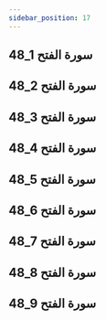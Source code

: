 ```yaml
---
sidebar_position: 17
---
```


## 48_1 سورة الفتح
<YouTube youTubeId='U9S6ezktu3s' />

## 48_2 سورة الفتح
<YouTube youTubeId='CN4cm9Orb3E' />

## 48_3 سورة الفتح
<YouTube youTubeId='R6--PO0sG14' />

## 48_4 سورة الفتح
<YouTube youTubeId='e5h8rnjufms' />

## 48_5 سورة الفتح
<YouTube youTubeId='KSheBRSGrUI' />

## 48_6 سورة الفتح
<YouTube youTubeId='bMwrMHIpBuI' />

## 48_7 سورة الفتح
<YouTube youTubeId='g3ZCjXXZPz8' />

## 48_8 سورة الفتح
<YouTube youTubeId='YNMwDBwWBTs' />

## 48_9 سورة الفتح
<YouTube youTubeId='SJsfBYL-klY' />
